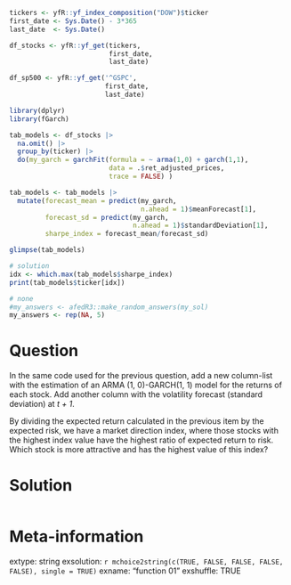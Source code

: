```r
tickers <- yfR::yf_index_composition("DOW")$ticker
first_date <- Sys.Date() - 3*365
last_date  <- Sys.Date()

df_stocks <- yfR::yf_get(tickers, 
                         first_date, 
                         last_date)

df_sp500 <- yfR::yf_get('^GSPC', 
                        first_date, 
                        last_date)

library(dplyr)
library(fGarch)

tab_models <- df_stocks |>
  na.omit() |>
  group_by(ticker) |>
  do(my_garch = garchFit(formula = ~ arma(1,0) + garch(1,1), 
                         data = .$ret_adjusted_prices, 
                         trace = FALSE) ) 

tab_models <- tab_models |>
  mutate(forecast_mean = predict(my_garch, 
                                 n.ahead = 1)$meanForecast[1],
         forecast_sd = predict(my_garch, 
                               n.ahead = 1)$standardDeviation[1],
         sharpe_index = forecast_mean/forecast_sd)

glimpse(tab_models)

# solution
idx <- which.max(tab_models$sharpe_index)
print(tab_models$ticker[idx])
```

```r
# none
#my_answers <- afedR3::make_random_answers(my_sol)
my_answers <- rep(NA, 5)
```

Question
========

In the same code used for the previous question, add a new column-list with the estimation of an ARMA (1, 0)-GARCH(1, 1) model for the returns of each stock. Add another column with the volatility forecast (standard deviation) at _t + 1_. 

By dividing the expected return calculated in the previous item by the expected risk, we have a market direction index, where those stocks with the highest index value have the highest ratio of expected return to risk. Which stock is more attractive and has the highest value of this index?


Solution
================

```r
```


Meta-information
================
extype: string
exsolution: `r mchoice2string(c(TRUE, FALSE, FALSE, FALSE, FALSE), single = TRUE)`
exname: "function 01"
exshuffle: TRUE

